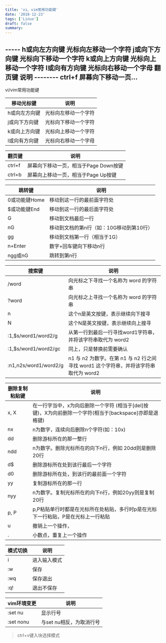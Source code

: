 ```yaml
---
title: 'vi、vim常用功能键'
date: '2018-12-23'
tags: ['Linux']
draft: false
summary: 
---
```


-----   h或向左方向键  光标向左移动一个字符   j或向下方向键  光标向下移动一个字符   k或向上方向键  光标向上移动一个字符   l或向有方向键  光标向右移动一个字母    翻页键  说明  --------   ctrl+f  屏幕向下移动一页...
---
vi/vim常用功能键

|移动光标键 | 说明
|-----|---
| h或向左方向键 | 光标向左移动一个字符
| j或向下方向键 | 光标向下移动一个字符
| k或向上方向键 | 光标向上移动一个字符
| l或向有方向键 | 光标向右移动一个字母

|翻页键 | 说明
|-----|---
| ctrl+f | 屏幕向下移动一页，相当于Page Down按键
| ctrl+b | 屏幕向上移动一页，相当于Page Up按键

|跳转键 | 说明
|-----|---
| 0或功能键Home | 移动到这一行的最前面字符处
| $或功能键End | 移动到这一行的最后面字符处
| G | 移动到文档最后一行
| nG| 移动到文档的第n行（如：10G移动到第10行）
| gg | 移动到文档第一行（相当于1G）
| n+Enter | 数字+回车键向下移动n行
| ngg或nG | 跳转到第n行

|搜索键 | 说明
|-----|---
| /word | 向光标之下寻找一个名称为 word 的字符串
| ?word | 向光标之上寻找一个名称为 word 的字符串
| n | 这个n是英文按键，表示继续向下搜寻
| N | 这个N是英文按键，表示继续向上搜寻
| :1,$s/word1/word2/g | 从第一行到最后一行寻找word1字符串，并将该字符串取代为 word2 
| :1,$s/word1/word2/gc | 同上，只是替换前需要确认
| :n1,n2s/word1/word2/g | n1 与 n2 为数字。在第 n1 与 n2 行之间寻找 word1 这个字符串，并将该字符串取代为 word2 

|删除复制粘贴键 | 说明
|-----|---
| x, X | 在一行字当中，x为向后删除一个字符 (相当于[del]按键)，X为向前删除一个字符(相当于[backspace]亦即是退格键)
| nx | n为数字，连续向后删除n个字符(如：10x)
| dd | 删除游标所在的那一整行
| ndd | n为数字。删除光标所在的向下n行，例如 20dd则是删除20行
| d$ | 删除游标所在处到该行最后一个字符
| d0 | 删除游标所在处，到该行的最前面一个字符
| yy | 复制游标所在的那一行
| nyy | n为数字。复制光标所在的向下n行，例如20yy则是复制20行
| p, P | p,P粘贴单行时都是在光标所在处粘贴，多行时p是在光标下一行粘贴，P是在光标上一行粘贴
| u | 撤销上一个操作，
| . | 小数点，重复上一个操作

|模式切换 | 说明
|-----|---
| i | 进入输入模式
| :w | 保存
| :wq | 保存退出
| :q! | 退出不保存

|vim环境变更 | 说明
|-----|---
| :set nu | 显示行号
| :set nonu | 与set nu相反，为取消行号

> ctrl+v键入块选择模式